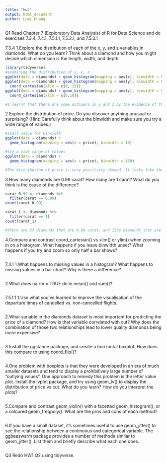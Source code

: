 ```yaml
---
title: "hw2"
output: html_document
author: Lumi Huang
---
```

Q1
Read Chapter 7 (Exploratory Data Analysis) of R for Data Science and do exercises 7.3.4, 7.4.1, 7.5.1.1, 7.5.2.1, and 7.5.3.1

7.3.4
1.Explore the distribution of each of the x, y, and z variables in diamonds. What do you learn? Think about a diamond and how you might decide which dimension is the length, width, and depth.

```r
library(tidyverse)
#examining the distribution of x, y, z
ggplot(data = diamonds) + geom_histogram(mapping = aes(x), binwidth = 0.5)
ggplot(data = diamonds) + geom_histogram(mapping = aes(y), binwidth = 0.5) + 
  coord_cartesian(xlim = c(0, 15))
ggplot(data = diamonds) + geom_histogram(mapping = aes(z), binwidth = 0.5) +
  coord_cartesian(xlim = c(0,10))

#I learnt that there are some outliers in y and z by the evidence of the unusually wide limits on the x-axis. Based on the distribution of x, y, z without outliers, we can say x, y are the length and width of diamonds, and z is the depth of diamonds.

```

2.Explore the distribution of price. Do you discover anything unusual or surprising? (Hint: Carefully think about the binwidth and make sure you try a wide range of values.)
```r
#small value for binwidth
ggplot(data = diamonds) + 
  geom_histogram(mapping = aes(x = price), binwidth = 10)

#try a wide range of values
ggplot(data = diamonds) + 
  geom_histogram(mapping = aes(x = price), binwidth = 150)

#The distribution of price is very positively skewed. It looks like there is a lower bound for the price of diamonds based on the distribution of price.
```

3.How many diamonds are 0.99 carat? How many are 1 carat? What do you think is the cause of the difference?
```r
carat_0.99 <- diamonds %>%
  filter(carat == 0.99)
count(carat_0.99)

carat_1 <- diamonds %>%
  filter(carat == 1)
count(carat_1)

#there are 23 diamonds that are 0.99 carat, and 1558 diamonds that are 1 carat
```


4.Compare and contrast coord_cartesian() vs xlim() or ylim() when zooming in on a histogram. What happens if you leave binwidth unset? What happens if you try and zoom so only half a bar shows?
```r

```

7.4.1
1.What happens to missing values in a histogram? What happens to missing values in a bar chart? Why is there a difference?
```r

```


2.What does na.rm = TRUE do in mean() and sum()?
```r

```

7.5.1.1
1.Use what you’ve learned to improve the visualisation of the departure times of cancelled vs. non-cancelled flights.
```r

```


2.What variable in the diamonds dataset is most important for predicting the price of a diamond? How is that variable correlated with cut? Why does the combination of those two relationships lead to lower quality diamonds being more expensive?
```r

```


3.Install the ggstance package, and create a horizontal boxplot. How does this compare to using coord_flip()?
```r

```


4.One problem with boxplots is that they were developed in an era of much smaller datasets and tend to display a prohibitively large number of “outlying values”. One approach to remedy this problem is the letter value plot. Install the lvplot package, and try using geom_lv() to display the distribution of price vs cut. What do you learn? How do you interpret the plots?
```r

```


5.Compare and contrast geom_violin() with a facetted geom_histogram(), or a coloured geom_freqpoly(). What are the pros and cons of each method?
```r

```


6.If you have a small dataset, it’s sometimes useful to use geom_jitter() to see the relationship between a continuous and categorical variable. The ggbeeswarm package provides a number of methods similar to geom_jitter(). List them and briefly describe what each one does.
```r

```

Q3
Redo HW1 Q2 using tidyverse.
```r

```



